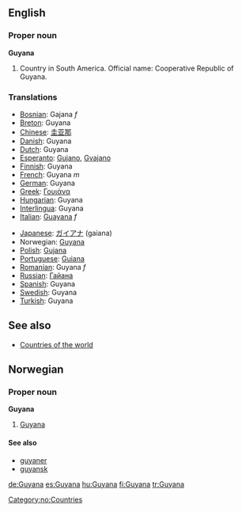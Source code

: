 ==English==

===Proper noun===
'''Guyana'''
{{wikipedia}}

# Country in South America. Official name: Cooperative Republic of Guyana.
===Translations===
{{top}}
*[[Bosnian]]: Gajana ''f''
*[[Breton]]: Guyana
*[[Chinese]]: [[圭亚那]]
*[[Danish]]: Guyana
*[[Dutch]]: Guyana
*[[Esperanto]]: [[Gujano]], [[Gvajano]]
*[[Finnish]]: Guyana
*[[French]]: Guyana ''m''
*[[German]]: Guyana
*[[Greek]]: [[Γουιάνα]]
*[[Hungarian]]: Guyana
*[[Interlingua]]: Guyana
*[[Italian]]: [[Guayana]] ''f''
{{mid}}
*[[Japanese]]: [[ガイアナ]] (gaiana)
*Norwegian: [[#Norwegian|Guyana]]
*[[Polish]]: [[Gujana]]
*[[Portuguese]]: [[Guiana]]
*[[Romanian]]: Guyana ''f''
*[[Russian]]: [[Гайана]]
*[[Spanish]]: Guyana
*[[Swedish]]: Guyana
*[[Turkish]]: Guyana
{{bottom}}

==See also==
* [[Countries of the world]]

==Norwegian==
===Proper noun===
[[Category:no:Countries]]
'''Guyana'''
#[[#English|Guyana]]
====See also====
*[[guyaner]]
*[[guyansk]]

[[de:Guyana]]
[[es:Guyana]]
[[hu:Guyana]]
[[fi:Guyana]]
[[tr:Guyana]]